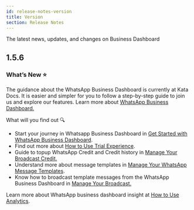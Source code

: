 ```yaml
---
id: release-notes-version
title: Version
section: Release Notes
---
```


The latest news, updates, and changes on Business Dashboard

## 1.5.6

<ImageWrapper>
  <NextImage
    src="/assets/images/products/business-dashboard/release-notes/business-dashboard-illustration.webp"
    alt="Business-Dashboard Illustration"
    naturalHeight={464}
    naturalWidth={1440}
  />
</ImageWrapper>

### What’s New ⭐️

The guidance about the WhatsApp Business Dashboard is currently at Kata Docs. It is easier and simpler for you to follow a step-by-step guide to join us and explore our features. Learn more about [WhatsApp Business Dashboard.](/business-dashboard/introduction)

What will you find out 🔍

- Start your journey in Whatsapp Business Dashboard in [Get Started with WhatsApp Business Dashboard](/business-dashboard/get-started).
- Find out more about [How to Use Trial Experience](/business-dashboard/how-to-use-trial).
- Guide to topup WhatsApp Credit and Credit history in [Manage Your Broadcast Credit.](/business-dashboard/manage-wa-credit)
- Understand more about message templates in [Manage Your WhatsApp Message Templates](/business-dashboard/whatsapp-message-templates).
- Know how to broadcast template messages from the WhatsApp Business Dashboard in [Manage Your Broadcast.](/business-dashboard/manage-broadcast)

Learn more about WhatsApp business dashboard insight at [How to Use Analytics](/business-dashboard/use-analytics).
